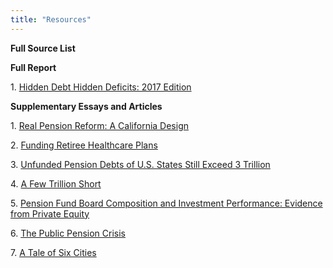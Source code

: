 ---
title: "Resources"
---

**Full Source List**

__Full Report__


1\. [Hidden Debt Hidden Deficits: 2017 Edition](www.hoover.org/sites/default/files/research/docs/rauh_hiddendebt2017_final_webreadypdf1.pdf.)

__Supplementary Essays and Articles__

1\. [Real Pension Reform: A California Design](https://www.hoover.org/research/real-pension-reform-california-design)

2\. [Funding Retiree Healthcare Plans](https://www.hoover.org/research/funding-retiree-healthcare-plans)

3\. [Unfunded Pension Debts of U.S. States Still Exceed 3 Trillion](https://www.forbes.com/sites/pensionresearchcouncil/2015/08/25/unfunded-pension-debts-of-u-s-states-still-exceed-3-trillion/#109356244d6a)

4\. [A Few Trillion Short](https://www.hoover.org/research/few-trillion-short)

5\. [Pension Fund Board Composition and Investment Performance: Evidence from Private Equity](https://www.hoover.org/research/pension-fund-board-composition-and-investment-performance-evidence-private-equity-0)

6\. [The Public Pension Crisis](https://www.hoover.org/research/public-pension-crisis)

7\. [A Tale of Six Cities](https://www.hoover.org/research/tale-six-cities-underfunded-retiree-health-care)



<style type="text/css">

body{ /* Normal  */
      font-family: Helvetica;
      font-size: 11px;
  }
td {  /* Table  */
  font-size: 8px;
  color: Gray;
}
h1.title {
  font-size: 20px;
  color: Teal;
}